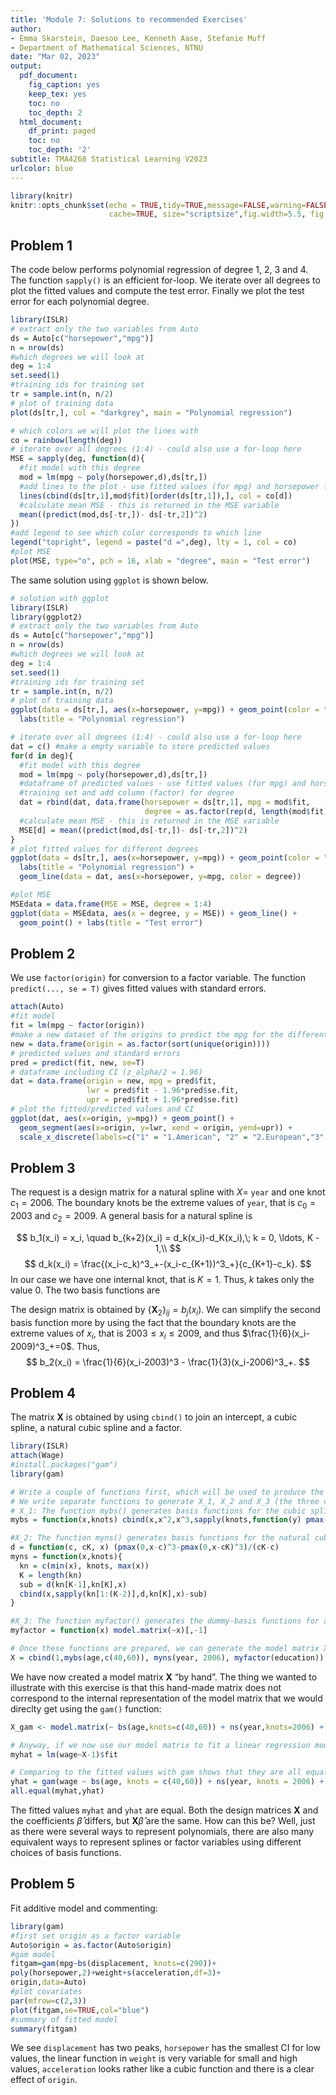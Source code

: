 ```yaml
---
title: 'Module 7: Solutions to recommended Exercises'
author:
- Emma Skarstein, Daesoo Lee, Kenneth Aase, Stefanie Muff
- Department of Mathematical Sciences, NTNU
date: "Mar 02, 2023"
output:
  pdf_document:
    fig_caption: yes
    keep_tex: yes
    toc: no
    toc_depth: 2
  html_document:
    df_print: paged
    toc: no
    toc_depth: '2'
subtitle: TMA4268 Statistical Learning V2023
urlcolor: blue
---
```


<!-- rmarkdown::render("RecEx7-sol.Rmd","all",encoding="UTF-8") -->

```r
library(knitr)
knitr::opts_chunk$set(echo = TRUE,tidy=TRUE,message=FALSE,warning=FALSE,strip.white=TRUE,prompt=FALSE,
                      cache=TRUE, size="scriptsize",fig.width=5.5, fig.height=3.5)

```

## Problem 1

The code below performs polynomial regression of degree 1, 2, 3 and 4. The function `sapply()` is an efficient for-loop. We iterate over all degrees to plot the fitted values and compute the test error. Finally we plot the test error for each polynomial degree.

```r
library(ISLR)
# extract only the two variables from Auto
ds = Auto[c("horsepower","mpg")]
n = nrow(ds)
#which degrees we will look at
deg = 1:4
set.seed(1)
#training ids for training set
tr = sample.int(n, n/2)
# plot of training data
plot(ds[tr,], col = "darkgrey", main = "Polynomial regression")

# which colors we will plot the lines with
co = rainbow(length(deg))
# iterate over all degrees (1:4) - could also use a for-loop here
MSE = sapply(deg, function(d){
  #fit model with this degree
  mod = lm(mpg ~ poly(horsepower,d),ds[tr,])
  #add lines to the plot - use fitted values (for mpg) and horsepower from training set
  lines(cbind(ds[tr,1],mod$fit)[order(ds[tr,1]),], col = co[d])
  #calculate mean MSE - this is returned in the MSE variable
  mean((predict(mod,ds[-tr,])- ds[-tr,2])^2)
})
#add legend to see which color corresponds to which line
legend("topright", legend = paste("d =",deg), lty = 1, col = co)
#plot MSE
plot(MSE, type="o", pch = 16, xlab = "degree", main = "Test error")
```

The same solution using `ggplot` is shown below.
```r
# solution with ggplot
library(ISLR)
library(ggplot2)
# extract only the two variables from Auto
ds = Auto[c("horsepower","mpg")]
n = nrow(ds)
#which degrees we will look at
deg = 1:4
set.seed(1)
#training ids for training set
tr = sample.int(n, n/2)
# plot of training data
ggplot(data = ds[tr,], aes(x=horsepower, y=mpg)) + geom_point(color = "darkgrey") + 
  labs(title = "Polynomial regression")

# iterate over all degrees (1:4) - could also use a for-loop here
dat = c() #make a empty variable to store predicted values
for(d in deg){
  #fit model with this degree
  mod = lm(mpg ~ poly(horsepower,d),ds[tr,])
  #dataframe of predicted values - use fitted values (for mpg) and horsepower from
  #training set and add column (factor) for degree
  dat = rbind(dat, data.frame(horsepower = ds[tr,1], mpg = mod$fit, 
                              degree = as.factor(rep(d, length(mod$fit)))))
  #calculate mean MSE - this is returned in the MSE variable
  MSE[d] = mean((predict(mod,ds[-tr,])- ds[-tr,2])^2)
}
# plot fitted values for different degrees
ggplot(data = ds[tr,], aes(x=horsepower, y=mpg)) + geom_point(color = "darkgrey") +
  labs(title = "Polynomial regression") + 
  geom_line(data = dat, aes(x=horsepower, y=mpg, color = degree))

#plot MSE
MSEdata = data.frame(MSE = MSE, degree = 1:4)
ggplot(data = MSEdata, aes(x = degree, y = MSE)) + geom_line() + 
  geom_point() + labs(title = "Test error")


```

## Problem 2

We use `factor(origin)` for conversion to a factor variable. The function `predict(..., se = T)` gives fitted values with standard errors.

```r
attach(Auto)
#fit model
fit = lm(mpg ~ factor(origin))
#make a new dataset of the origins to predict the mpg for the different origins
new = data.frame(origin = as.factor(sort(unique(origin))))
# predicted values and standard errors
pred = predict(fit, new, se=T)
# dataframe including CI (z_alpha/2 = 1.96)
dat = data.frame(origin = new, mpg = pred$fit, 
                 lwr = pred$fit - 1.96*pred$se.fit, 
                 upr = pred$fit + 1.96*pred$se.fit)
# plot the fitted/predicted values and CI
ggplot(dat, aes(x=origin, y=mpg)) + geom_point() + 
  geom_segment(aes(x=origin, y=lwr, xend = origin, yend=upr)) + 
  scale_x_discrete(labels=c("1" = "1.American", "2" = "2.European","3" = "3.Japanese"))
```

## Problem 3

The request is a design matrix for a natural spline with $X =$ `year` and one knot $c_1 = 2006$. The boundary knots be the extreme values of `year`, that is $c_0 = 2003$ and $c_2 = 2009$. A general basis for a natural spline is

$$
b_1(x_i) = x_i, \quad b_{k+2}(x_i) = d_k(x_i)-d_K(x_i),\; k = 0, \ldots, K - 1,\\
$$
$$
d_k(x_i) = \frac{(x_i-c_k)^3_+-(x_i-c_{K+1})^3_+}{c_{K+1}-c_k}.
$$
In our case we have one internal knot, that is $K=1$. Thus, $k$ takes only the value 0. The two basis functions are

\begin{align*}
b_1(x_i) &= x_i,\\
b_2(x_i) &= d_0(x_i)-d_1(x_i)\\
&= \frac{(x_i-c_0)^3_+-(x_i-c_2)^3_+}{c_2-c_0} - \frac{(x_i-c_1)^3_+-(x_i-c_2)^3_+}{c_2-c_1}\\
&= \frac{1}{c_2-c_0}(x_i-c_0)^3_+ - \frac{1}{c_2-c_1}(x_i-c_1)^3_+ + \left(\frac{1}{c_2-c_1}-\frac{1}{c_2-c_0}\right)(x_i-c_{2})^3_+\\
&= \frac{1}{6}(x_i-2003)^3_+ - \frac{1}{3}(x_i-2006)^3_+ + \frac{1}{6}(x_i-2009)^3_+.
\end{align*}

The design matrix is obtained by $\{\mathbf X_2\}_{ij} = b_j(x_i)$. We can simplify the second basis function more by using the fact that the boundary knots are the extreme values of $x_i$, that is $2003 \leq x_i \leq 2009$, and thus $\frac{1}{6}(x_i-2009)^3_+=0$. Thus,
$$
b_2(x_i) = \frac{1}{6}(x_i-2003)^3 - \frac{1}{3}(x_i-2006)^3_+.
$$

## Problem 4

The matrix $\mathbf X$ is obtained by using `cbind()` to join an intercept, a cubic spline, a natural cubic spline and a factor.

```r
library(ISLR)
attach(Wage)
#install.packages("gam")
library(gam)

# Write a couple of functions first, which will be used to produce the components of the design matrix
# We write separate functions to generate X_1, X_2 and X_3 (the three components of the model)
# X_1: The function mybs() generates basis functions for the cubic spline
mybs = function(x,knots) cbind(x,x^2,x^3,sapply(knots,function(y) pmax(0,x-y)^3))

#X_2: The function myns() generates basis functions for the natural cubic spline; d() is a helper function
d = function(c, cK, x) (pmax(0,x-c)^3-pmax(0,x-cK)^3)/(cK-c)
myns = function(x,knots){
  kn = c(min(x), knots, max(x))
  K = length(kn)
  sub = d(kn[K-1],kn[K],x)
  cbind(x,sapply(kn[1:(K-2)],d,kn[K],x)-sub)
}

#X_3: The function myfactor() generates the dummy-basis functions for a factor covariate, building on the R-function model.matrix()
myfactor = function(x) model.matrix(~x)[,-1]

# Once these functions are prepared, we can generate the model matrix X = (1,X_1, X_2, X_3) as a one-liner 
X = cbind(1,mybs(age,c(40,60)), myns(year, 2006), myfactor(education))
```

We have now created a model matrix $\mathbf X$ "by hand". The thing we wanted to illustrate with this exercise is that this hand-made matrix does not correspond to the internal representation of the model matrix that we would direclty get using the `gam()` function:

```r
X_gam <- model.matrix(~ bs(age,knots=c(40,60)) + ns(year,knots=2006) + education)
```

```r
# Anyway, if we now use our model matrix to fit a linear regression model (excluding the intercept -1, because the first column of X already contains only 1's and thus encodes for an intercept), we can obtain predicted values for yhat
myhat = lm(wage~X-1)$fit

# Comparing to the fitted values with gam shows that they are all equal (all.equal() will indicate TRUE)
yhat = gam(wage ~ bs(age, knots = c(40,60)) + ns(year, knots = 2006) + education)$fit
all.equal(myhat,yhat)
```

The fitted values `myhat` and `yhat` are equal. Both the design matrices $\mathbf X$ and the coefficients $\hat{\beta}$ differs, but $\mathbf X \hat{\beta}$ are the same. How can this be? Well, just as there were several ways to represent polynomials, there are also
many equivalent ways to represent splines or factor variables using different choices of basis functions.



## Problem 5

Fit additive model and commenting:

```r
library(gam)
#first set origin as a factor variable
Auto$origin = as.factor(Auto$origin)
#gam model
fitgam=gam(mpg~bs(displacement, knots=c(290))+
poly(horsepower,2)+weight+s(acceleration,df=3)+
origin,data=Auto)
#plot covariates
par(mfrow=c(2,3))
plot(fitgam,se=TRUE,col="blue")
#summary of fitted model
summary(fitgam)
```

We see `displacement` has two peaks, `horsepower` has the smallest CI for low values, the linear function in `weight` is very variable for small and high values, `acceleration` looks rather like a cubic function and there is a clear effect of `origin`.























